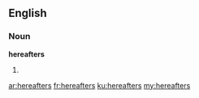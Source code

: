 ==English==

===Noun===
'''hereafters'''

# {{plural of|[[hereafter]]}}

[[ar:hereafters]]
[[fr:hereafters]]
[[ku:hereafters]]
[[my:hereafters]]